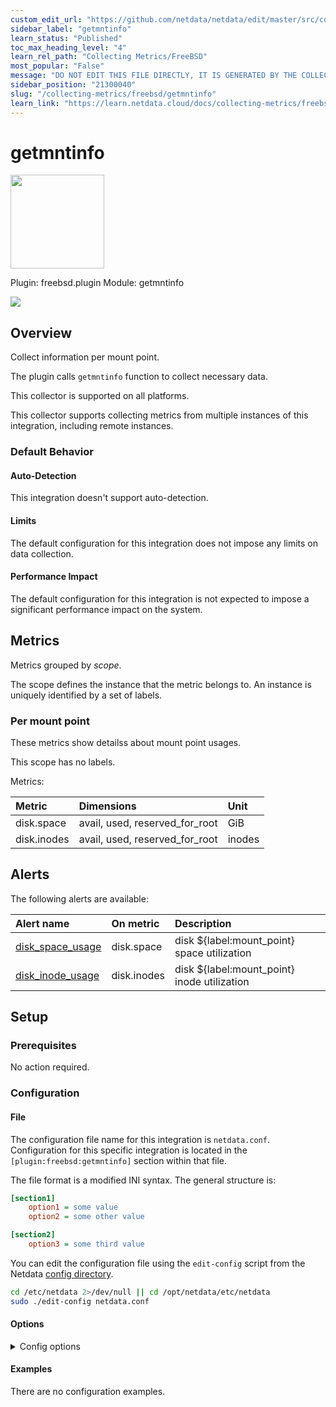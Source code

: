 ```yaml
---
custom_edit_url: "https://github.com/netdata/netdata/edit/master/src/collectors/freebsd.plugin/metadata.yaml"
sidebar_label: "getmntinfo"
learn_status: "Published"
toc_max_heading_level: "4"
learn_rel_path: "Collecting Metrics/FreeBSD"
most_popular: "False"
message: "DO NOT EDIT THIS FILE DIRECTLY, IT IS GENERATED BY THE COLLECTOR'S metadata.yaml FILE"
sidebar_position: "21300040"
slug: "/collecting-metrics/freebsd/getmntinfo"
learn_link: "https://learn.netdata.cloud/docs/collecting-metrics/freebsd/getmntinfo"
---
```



# getmntinfo


<img src="https://netdata.cloud/img/hard-drive.svg" width="150"/>


Plugin: freebsd.plugin
Module: getmntinfo

<img src="https://img.shields.io/badge/maintained%20by-Netdata-%2300ab44" />

## Overview

Collect information per mount point.

The plugin calls `getmntinfo` function to collect necessary data.

This collector is supported on all platforms.

This collector supports collecting metrics from multiple instances of this integration, including remote instances.


### Default Behavior

#### Auto-Detection

This integration doesn't support auto-detection.

#### Limits

The default configuration for this integration does not impose any limits on data collection.

#### Performance Impact

The default configuration for this integration is not expected to impose a significant performance impact on the system.


## Metrics

Metrics grouped by *scope*.

The scope defines the instance that the metric belongs to. An instance is uniquely identified by a set of labels.



### Per mount point

These metrics show detailss about mount point usages.

This scope has no labels.

Metrics:

| Metric | Dimensions | Unit |
|:------|:----------|:----|
| disk.space | avail, used, reserved_for_root | GiB |
| disk.inodes | avail, used, reserved_for_root | inodes |



## Alerts


The following alerts are available:

| Alert name  | On metric | Description |
|:------------|:----------|:------------|
| [ disk_space_usage ](https://github.com/netdata/netdata/blob/master/src/health/health.d/disks.conf) | disk.space | disk ${label:mount_point} space utilization |
| [ disk_inode_usage ](https://github.com/netdata/netdata/blob/master/src/health/health.d/disks.conf) | disk.inodes | disk ${label:mount_point} inode utilization |


## Setup

### Prerequisites

No action required.

### Configuration

#### File

The configuration file name for this integration is `netdata.conf`.
Configuration for this specific integration is located in the `[plugin:freebsd:getmntinfo]` section within that file.

The file format is a modified INI syntax. The general structure is:

```ini
[section1]
    option1 = some value
    option2 = some other value

[section2]
    option3 = some third value
```
You can edit the configuration file using the `edit-config` script from the
Netdata [config directory](/docs/netdata-agent/configuration#the-netdata-config-directory).

```bash
cd /etc/netdata 2>/dev/null || cd /opt/netdata/etc/netdata
sudo ./edit-config netdata.conf
```
#### Options



<details><summary>Config options</summary>

| Name | Description | Default | Required |
|:----|:-----------|:-------|:--------:|
| enable new mount points detected at runtime | Cheeck new mount points during runtime. | auto | no |
| space usage for all disks | Enable or disable space usage for all disks metric. | auto | no |
| inodes usage for all disks | Enable or disable inodes usage for all disks metric. | auto | no |
| exclude space metrics on paths | Do not show metrics for listed paths. | /proc/* | no |
| exclude space metrics on filesystems | Do not monitor listed filesystems. | autofs procfs subfs devfs none | no |

</details>

#### Examples
There are no configuration examples.


